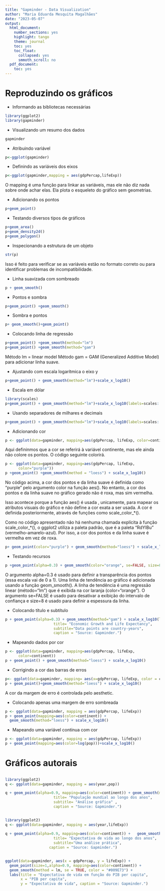 ---
title: "Gapminder - Data Visualization"
author: "Maria Eduarda Mesquita Magalhães"
date: "2023-05-07"
output: 
  html_document:
    number_sections: yes
    highlight: tango
    theme: journal
    toc: yes
    toc_float:
      collapsed: yes
      smmoth_scroll: no
  pdf_document:
    toc: yes
---
# Reproduzindo os gráficos

- Informando as bibliotecas necessárias
```{r}
library(ggplot2)
library(gapminder)
```
- Visualizando um resumo dos dados
```{r}
gapminder
```
- Atribuindo variável
```{r}
p<-ggplot(gapminder)
```
- Definindo as variáveis dos eixos 
```{r message=FALSE, warning=FALSE}
p<-ggplot(gapminder,mapping = aes(gdpPercap,lifeExp))
```
O mapping é uma função para linkar as variáveis, mas ele não diz nada sobre onde achar elas.
Ela plota o esqueleto do gráfico sem geometrias.

- Adicionando os pontos 
```{r message=FALSE, warning=FALSE}
p+geom_point()
```

- Testando diversos tipos de gráficos
```{r message=FALSE, warning=FALSE}
p+geom_area()
p+geom_density2d()
p+geom_polygon()
```

- Inspecionando a estrutura de um objeto
```{r message=FALSE, warning=FALSE}
str(p)
```
Isso é feito para verificar se as variáveis estão no formato correto ou para identificar problemas de incompatibilidade.

- Linha suavizada com sombreado

```{r message=FALSE, warning=FALSE}
p + geom_smooth()
```

- Pontos e sombra

```{r message=FALSE, warning=FALSE}
p+geom_point() +geom_smooth()
```

- Sombra e pontos

```{r message=FALSE, warning=FALSE}
p+ geom_smooth()+geom_point()
```

- Colocando linha de regressão 

```{r message=FALSE, warning=FALSE}
p+geom_point() +geom_smooth(method="lm")
p+geom_point() +geom_smooth(method="gam")

```

Método lm = linear model
Método gam = GAM (Generalized Additive Model) para adicionar linha suave.

- Ajustando com escala logarítmica o eixo y

```{r message=FALSE, warning=FALSE}
p+geom_point() + geom_smooth(method="lm")+scale_x_log10()
```

- Escala em dólar 
```{r message=FALSE, warning=FALSE}

library(scales)
p+geom_point() + geom_smooth(method="lm")+scale_x_log10(labels=scales::dollar)

```

- Usando separadores de milhares e decimais
```{r message=FALSE, warning=FALSE}
p+geom_point() + geom_smooth(method="lm")+scale_x_log10(labels=scales::comma)

```

- Adicionando cor

```{r message=FALSE, warning=FALSE}
p <- ggplot(data=gapminder, mapping=aes(gdpPercap, lifeExp, color=continent))
```

Aqui defininmos que a cor se referirá à variável continente, mas ele ainda não colore os pontos. 
O código seguinte colorirá.

```{r message=FALSE, warning=FALSE}
p <- ggplot(data=gapminder, mapping=aes(gdpPercap, lifeExp, 
      color="purple"))
p +geom_point() +geom_smooth(method = "loess") + scale_x_log10()


```

No código acima, a cor dos pontos e da linha suave é definida como "purple" pelo argumento color na função aes(). No entanto, a cor dos pontos e da linha suave no gráfico gerado não é roxa, mas sim vermelha.

Isso acontece porque a função aes() é usada , unicamente, para mapear os atributos visuais do gráfico e não define a cor exata a ser usada. A cor é definida posteriormente, através de funções como scale_color_*().

Como no código apresentado não há nenhuma chamada explícita à função scale_color_*(), o ggplot2 utiliza a paleta padrão, que é a paleta "RdYlBu" (vermelho-amarelo-azul). Por isso, a cor dos pontos e da linha suave é vermelha em vez de roxa.

```{r message=FALSE, warning=FALSE}
p+ geom_point(color="purple") + geom_smooth(method="loess") + scale_x_log10()
```

- Testando recursos

```{r message=FALSE, warning=FALSE}
p +geom_point(alpha=0.3) + geom_smooth(color="orange", se=FALSE, size=8, method="lm") + scale_x_log10()
```

O argumento alpha=0.3 é usado para definir a transparência dos pontos (essa escala vai de 0 a 1).
Uma linha de tendência ao gráfico é adicionada usando a função geom_smooth(). A linha de tendência é uma regressão linear (método="lm") que é exibida na cor laranja (color="orange"). O argumento se=FALSE é usado para desativar a exibição do intervalo de confiança e size=8 é usado para definir a espessura da linha.

- Colocando título e subtítulo

```{r message=FALSE, warning=FALSE}
p + geom_point(alpha=0.3) + geom_smooth(method="gam") + scale_x_log10(labels= scales::dollar) +labs(x="GDP per Capita",y="Life expectancy in Years",
                      title= "Economic Growth and Life Expectancy",
                      subtitle="Data points are country-years", 
                      caption = "Source: Gapminder.")

```

- Mapeando dados por cor

```{r message=FALSE, warning=FALSE}
p <- ggplot(data=gapminder, mapping=aes(gdpPercap, lifeExp, 
      color=continent))
p + geom_point() + geom_smooth(method="loess") + scale_x_log10()
```

- Corrigindo a cor das barras de erros

```{r message=FALSE, warning=FALSE}
p<- ggplot(data=gapminder, mapping= aes(x=gdpPercap, lifeExp, color = continent, fill= continent))
p + geom_point()+geom_smooth(method="loess") + scale_x_log10()

```

A cor da margem de erro é controlada pelo aesthetic.

- Colocando apenas uma margem de erro sombreada

```{r message=TRUE, warning=FALSE}
p <- ggplot(data=gapminder, mapping = aes(gdpPercap, lifeExp))
p + geom_point(mapping=aes(color=continent)) +
  geom_smooth(method="loess") + scale_x_log10()
```

- Mapeando uma variável contínua com cor

```{r}
p <- ggplot(data=gapminder, mapping = aes(gdpPercap, lifeExp))
p + geom_point(mapping=aes(color=log(pop)))+scale_x_log10()
```


# Gráficos autorais 

##

```{r message=FALSE, warning=FALSE}
library(ggplot2)
q <- ggplot(data=gapminder, mapping = aes(year,pop))

q + geom_point(alpha=0.9, mapping=aes(color=continent)) + geom_smooth(method="lm") + labs(x="Anos",y="População Mundial",
                      title= "População mundial ao longo dos anos",
                      subtitle= "Análise gráfica" , 
                      caption = "Source: Gapminder.")


```

##

```{r message=FALSE, warning=FALSE}

library(ggplot2)
q <- ggplot(data=gapminder, mapping = aes(year,lifeExp))

q + geom_point(alpha=0.9, mapping=aes(color=continent)) +   geom_smooth(method="gam") + labs(x="Anos",y="Idade atingida",
                      title= "Expectativa de vida ao longo dos anos",
                      subtitle="Uma análise prática",
                    caption = "Source: Gapminder.")

```


##

```{r message=FALSE, warning=FALSE}

ggplot(data=gapminder, aes(x = gdpPercap, y = lifeExp)) + 
  geom_point(size=1,alpha=0.9, mapping=aes(color=continent)) +
  geom_smooth(method = lm, se = TRUE, color = "#009E73") +
  labs(title = "Expectativa de vida em função do PIB per capita",
       x = "PIB per capita",
       y = "Expectativa de vida", caption = "Source: Gapminder.") 
```
